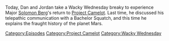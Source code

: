 {{DEFAULTSORT:
    #_EPISODE_0722:Space Capitalism Is Still Capitalism
}}{{Episode
    | title           = Space Capitalism Is Still Capitalism
    | caption         = Listen to this episode on [https://knowledgefight.libsyn.com/722-space-capitalism-is-still-capitalism Libsyn] [https://open.spotify.com/episode/0PPQeL36BJc3mOGPZzk39I Spotify], Read the [[Transcript/722: Space Capitalism Is Still Capitalism|Unofficial Transcript]], View discussion on [https://reddit.com/x7tsyw Reddit]
    | episodeNumber   = 722
    | length          = 02:30:05
    | airDate         = September 7, 2022
    | episodeType     = [[:Category:Project Camelot|Project Camelot]], [[:Category:Wacky Wednesday|Wacky Wednesday]]
    | appearance      = [[Solomon Berg]]
    | previousEpisode = [[721: September 2, 2022]]
    | nextEpisode     = [[723: September 8, 2022]]
}}

{{Stub}}

Today, Dan and Jordan take a Wacky Wednesday breaky to experience Major [[Solomon Berg]]'s return to [[Project Camelot]].  Last time, he discussed his telepathic communication with a Bachelor Squatch, and this time he explains the fraught history of the planet Mars.

[[Category:Episodes]]
[[Category:Project Camelot]]
[[Category:Wacky Wednesday]]
